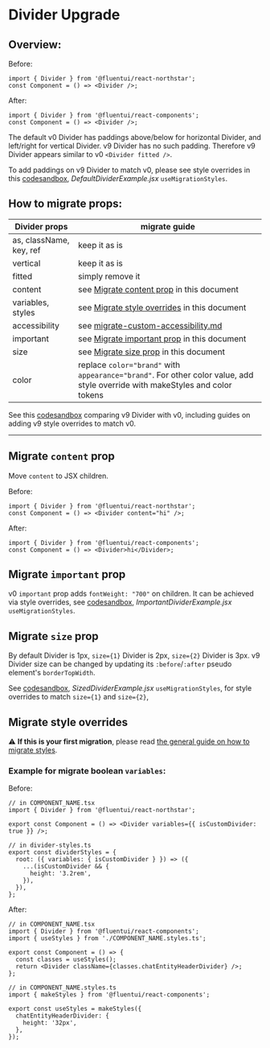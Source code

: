 
<Meta title="Concepts/Upgrading/from v0/Components/Divider Upgrade" />

# Divider Upgrade

## Overview:

Before:

```tsx
import { Divider } from '@fluentui/react-northstar';
const Component = () => <Divider />;
```

After:

```tsx
import { Divider } from '@fluentui/react-components';
const Component = () => <Divider />;
```

The default v0 Divider has paddings above/below for horizontal Divider, and left/right for vertical Divider.
v9 Divider has no such padding. Therefore v9 Divider appears similar to v0 `<Divider fitted />`.

To add paddings on v9 Divider to match v0, please see style overrides in this [codesandbox](https://codesandbox.io/s/divider-migration-88ws6u?file=/DefaultDividerExample.jsx), _DefaultDividerExample.jsx_ `useMigrationStyles`.

## How to migrate props:

| Divider props           | migrate guide                                                                                                                 |
| ----------------------- | ----------------------------------------------------------------------------------------------------------------------------- |
| as, className, key, ref | keep it as is                                                                                                                 |
| vertical                | keep it as is                                                                                                                 |
| fitted                  | simply remove it                                                                                                              |
| content                 | see [Migrate content prop](#./Migrate-`content`-prop) in this document                                                        |
| variables, styles       | see [Migrate style overrides](#./Migrate-style-overrides) in this document                                                    |
| accessibility           | see [migrate-custom-accessibility.md](?path=/docs/concepts-upgrading-from-v0-custom-accessibility--page)                      |
| important               | see [Migrate important prop](#./Migrate-`important`-prop) in this document                                                    |
| size                    | see [Migrate size prop](#./Migrate-`size`-prop) in this document                                                              |
| color                   | replace `color="brand"` with `appearance="brand"`. For other color value, add style override with makeStyles and color tokens |

See this [codesandbox](https://codesandbox.io/s/divider-migration-88ws6u?file=/example.js) comparing v9 Divider with v0, including guides on adding v9 style overrides to match v0.

---

## Migrate `content` prop

Move `content` to JSX children.

Before:

```tsx
import { Divider } from '@fluentui/react-northstar';
const Component = () => <Divider content="hi" />;
```

After:

```tsx
import { Divider } from '@fluentui/react-components';
const Component = () => <Divider>hi</Divider>;
```

## Migrate `important` prop

v0 `important` prop adds `fontWeight: "700"` on children. It can be achieved via style overrides, see [codesandbox](https://codesandbox.io/s/divider-migration-88ws6u?file=/ImportantDividerExample.jsx:312-329), _ImportantDividerExample.jsx_ `useMigrationStyles`.

## Migrate `size` prop

By default Divider is 1px, `size={1}` Divider is 2px, `size={2}` Divider is 3px.
v9 Divider size can be changed by updating its `:before`/`:after` pseudo element's `borderTopWidth`.

See [codesandbox](https://codesandbox.io/s/divider-migration-88ws6u?file=/SizedDividerExample.jsx), _SizedDividerExample.jsx_ `useMigrationStyles`, for style overrides to match `size={1}` and `size={2}`,

## Migrate style overrides

⚠️ **If this is your first migration**, please read [the general guide on how to migrate styles](?path=/docs/concepts-upgrading-from-v0-custom-style-overrides--page).

### Example for migrate boolean `variables`:

Before:

```tsx
// in COMPONENT_NAME.tsx
import { Divider } from '@fluentui/react-northstar';

export const Component = () => <Divider variables={{ isCustomDivider: true }} />;

// in divider-styles.ts
export const dividerStyles = {
  root: ({ variables: { isCustomDivider } }) => ({
    ...(isCustomDivider && {
      height: '3.2rem',
    }),
  }),
};
```

After:

```tsx
// in COMPONENT_NAME.tsx
import { Divider } from '@fluentui/react-components';
import { useStyles } from './COMPONENT_NAME.styles.ts';

export const Component = () => {
  const classes = useStyles();
  return <Divider className={classes.chatEntityHeaderDivider} />;
};

// in COMPONENT_NAME.styles.ts
import { makeStyles } from '@fluentui/react-components';

export const useStyles = makeStyles({
  chatEntityHeaderDivider: {
    height: '32px',
  },
});
```

